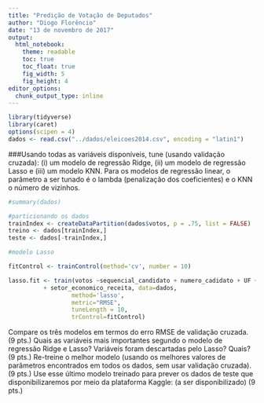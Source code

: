 ```yaml
---
title: "Predição de Votação de Deputados"
author: "Diogo Florêncio"
date: "13 de novembro de 2017"
output:
  html_notebook:
    theme: readable 
    toc: true
    toc_float: true
    fig_width: 5
    fig_height: 4
editor_options: 
  chunk_output_type: inline
---
```


```r
library(tidyverse)
library(caret)
options(scipen = 4)
dados <- read.csv("../dados/eleicoes2014.csv", encoding = "latin1")
```

###Usando todas as variáveis disponíveis, tune (usando validação cruzada): (i) um modelo de regressão Ridge, (ii) um modelo de regressão Lasso e (iii) um modelo KNN. Para os modelos de regressão linear, o parâmetro a ser tunado é o lambda (penalização dos coeficientes) e o KNN o número de vizinhos.

```r
#summary(dados)

#particionando os dados
trainIndex <- createDataPartition(dados$votos, p = .75, list = FALSE)
treino <- dados[trainIndex,]
teste <- dados[-trainIndex,]

#modelo Lasso

fitControl <- trainControl(method='cv', number = 10)

lasso.fit <- train(votos ~sequencial_candidato + numero_cadidato + UF + partido 
          + setor_economico_receita, data=dados, 
                  method='lasso', 
                  metric="RMSE",
                  tuneLength = 10,
                  trControl=fitControl)
```







Compare os três modelos em termos do erro RMSE de validação cruzada. (9 pts.)
Quais as variáveis mais importantes segundo o modelo de regressão Ridge e Lasso?  Variáveis foram descartadas pelo Lasso? Quais? (9 pts.)
Re-treine o melhor modelo (usando os melhores valores de parâmetros encontrados em todos os dados, sem usar validação cruzada). (9 pts.)
Use esse último modelo treinado para prever os dados de teste que disponibilizaremos por meio da plataforma Kaggle: (a ser disponibilizado) (9 pts.)
